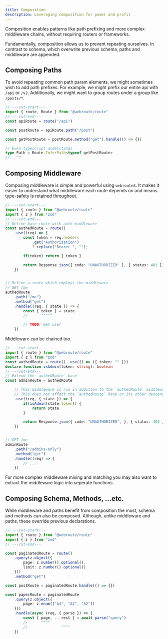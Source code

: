 ```yaml
---
title: Composition
description: Leveraging composition for power and profit
---
```


Composition enables patterns like path prefixing and more complex middleware chains, without requiring routers or frameworks.

Fundamentally, composition allows us to prevent repeating ourselves. In contrast to schema, which overwrite previous schema, paths and middleware are appended.

## Composing Paths

To avoid repeating common path param elements, we might sometimes wish to add path prefixes. For example, we might prefix our entire api with `/api` or `/v2`. Additionally, we might want to group routes under a group like `/posts/*`.

```ts twoslash
// ---cut-start---
import { route, Route } from "@webroute/route"
// ---cut-end---
const apiRoute = route("/api")

const postRoute = apiRoute.path("/post")

const getPostRoute = postRoute.method("get").handle(() => {})

// Even typescript understands
type Path = Route.InferPath<typeof getPostRoute>
//   ^?

```

## Composing Middleware

Composing middleware is simple and powerful using `webroute`s. It makes it easier to understand what middleware each route depends on and means type-safety is retained throughout.

```ts twoslash
// ---cut-start---
import { route } from "@webroute/route"
import { z } from "zod"
// ---cut-end---
// Define base route with auth middleware
const authedRoute = route()
	.use((req) => {
		const token = req.headers
			.get("Authorization")
			?.replace("Bearer ", "");

		if(token) return { token }

		return Response.json({ code: "UNAUTHORIZED" }, { status: 401 });
	})


// Define a route which employs the middleware
// GET /me
authedRoute
	.path("/me")
	.method("get")
	.handle((req, { state }) => {
		const { token } = state
		//      ^^^^^

		// TODO: Get user
	})
```

Middleware can be chained too.

```ts twoslash
// ---cut-start---
import { route } from "@webroute/route"
import { z } from "zod"
const authedRoute = route() .use(() => ({ token: "" }))
declare function isAdmin(token: string): boolean
// ---cut-end---
// Extend the `authedRoute` base
const adminRoute = authedRoute

	// This middleware is run in addition to the `authedRoute` middleware.
	// This does not affect the `authedRoute` base or its other descendants.
	.use((req, { state }) => {
		if(isAdmin(state.token)) {
			return state
		}

		return Response.json({ code: "UNAUTHORIZED", }, { status: 401 })
	})


// GET /me
adminRoute
	.path("/admins-only")
	.method("get")
	.handle((req) => {
		// ...
	})
```

<Callout>
For more complex middleware mixing and matching you may also want to extract the middleware logic into seperate functions.
</Callout>

## Composing Schema, Methods, ...etc.

While middleware and paths benefit from composition the most, schema and methods can also be composed. Although, unlike middleware and paths, these override previous declarations.

```ts twoslash
// ---cut-start---
import { route } from "@webroute/route"
import { z } from "zod"
// ---cut-end---

const paginatedRoute = route()
	.query(z.object({ 
		page: z.number().optional(),
		limit: z.number().optional()
	}))
	.method("get")

const postRoute = paginatedRoute.handle(() => {})

const paperRoute = paginatedRoute
	.query(z.object({
		page: z.enum(["A4", "A3", "A2"])
	}))
	.handle(async (req, { parse }) => {
		const { page, ...rest } = await parse("query")
		//      ^^^^
		//               ^^^^
	})
```
